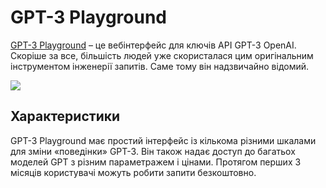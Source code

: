 
# GPT-3 Playground

[GPT-3 Playground](https://beta.openai.com/docs/quickstart) – це вебінтерфейс для ключів API GPT-3 OpenAI. Скоріше за все, більшість людей уже скористалася цим оригінальним інструментом інженерії запитів. Саме тому він надзвичайно відомий.

<div style={{ textAlign: "center" }}>
  <Image
    src="/docs/assets/tooling/GPT3.webp"
    width={2866}
    height={1472}
    style={{ width: "750px", margin: "auto" }}
  />
</div>

## Характеристики

GPT-3 Playground має простий інтерфейс із кількома різними шкалами для зміни «поведінки» GPT-3. Він також надає доступ до багатьох моделей GPT з різним параметражем і цінами. Протягом перших 3 місяців користувачі можуть робити запити безкоштовно.
